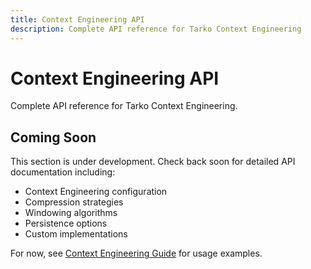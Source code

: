 ```yaml
---
title: Context Engineering API
description: Complete API reference for Tarko Context Engineering
---
```


# Context Engineering API

Complete API reference for Tarko Context Engineering.

## Coming Soon

This section is under development. Check back soon for detailed API documentation including:

- Context Engineering configuration
- Compression strategies
- Windowing algorithms
- Persistence options
- Custom implementations

For now, see [Context Engineering Guide](/guide/context-engineering) for usage examples.
